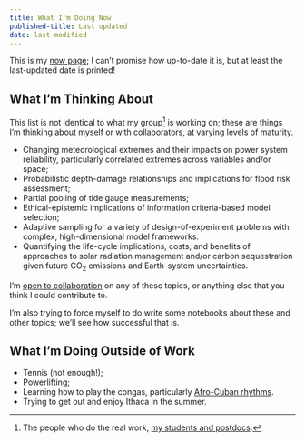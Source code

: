 ```yaml
---
title: What I'm Doing Now
published-title: Last updated
date: last-modified
---
```


This is my [now page](https://nownownow.com/about); I can't promise how up-to-date it is, but at least the last-updated date is printed!

## What I'm Thinking About

This list is not identical to what my group^[The people who do the real work, [my students and postdocs](https://viveks.bee.cornell.edu/people/index.html).] is working on; these are things I'm thinking about myself or with collaborators, at varying levels of maturity.

- Changing meteorological extremes and their impacts on power system reliability, particularly correlated extremes across variables and/or space;
- Probabilistic depth-damage relationships and implications for flood risk assessment;
- Partial pooling of tide gauge measurements;
- Ethical-epistemic implications of information criteria-based model selection;
- Adaptive sampling for a variety of design-of-experiment problems with complex, high-dimensional model frameworks.
- Quantifying the life-cycle implications, costs, and benefits of approaches to solar radiation management and/or carbon sequestration given future CO<sub>2</sub> emissions and Earth-system uncertainties.

I'm [open to collaboration](../contact/index.qmd) on any of these topics, or anything else that you think I could contribute to.

I'm also trying to force myself to do write some notebooks about these and other topics; we'll see how successful that is.

## What I'm Doing Outside of Work

- Tennis (not enough!);
- Powerlifting;
- Learning how to play the congas, particularly [Afro-Cuban rhythms](https://salsaithaca.com/2024/08/afro-cuban-percussion/).
- Trying to get out and enjoy Ithaca in the summer.